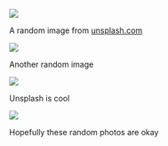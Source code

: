 

![](https://source.unsplash.com/random/1024x768/?brooklyn)

A random image from [unsplash.com][]

[unsplash.com]: https://unsplash.com

![](https://source.unsplash.com/random/1280x960?brooklyn)

Another random image

![](https://source.unsplash.com/random/1536x1152?newyork)

Unsplash is cool

![](https://source.unsplash.com/random/2048x1536?newyork)

Hopefully these random photos are okay
